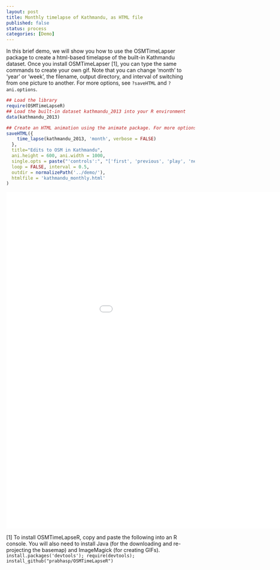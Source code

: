 ```yaml
---
layout: post
title: Monthly timelapse of Kathmandu, as HTML file
published: false
status: process
categories: [Demo]
---
```


In this brief demo, we will show you how to use the OSMTimeLapser package to create a html-based timelapse of the built-in Kathmandu dataset. Once you install OSMTimeLapser [1], you can type the same commands to create your own gif. Note that you can change 'month' to 'year' or 'week', the filename, output directory, and interval of switching from one picture to another. For more options, see `?saveHTML` and `?ani.options`.

```r
## Load the library
require(OSMTimeLapseR)                  
## Load the built-in dataset kathmandu_2013 into your R environment
data(kathmandu_2013)                    

## Create an HTML animation using the animate package. For more options, see ?saveHTML
saveHTML({                              
    time_lapse(kathmandu_2013, 'month', verbose = FALSE)
  },
  title="Edits to OSM in Kathmandu",
  ani.height = 600, ani.width = 1000,   
  single.opts = paste("'controls':", "['first', 'previous', 'play', 'next', 'last', 'speed']"),
  loop = FALSE, interval = 0.5,
  outdir = normalizePath('../demo/'),
  htmlfile = 'kathmandu_monthly.html'
)
```
<iframe src="{{site.baseurl}}/demo/kathmandu_monthly.html" width="1100" height="900" frameBorder="0"> </iframe>

[1] To install OSMTimeLapseR, copy and paste the following into an R console. You will also need to install Java (for the downloading and re-projecting the basemap) and ImageMagick (for creating GIFs).
```install.packages('devtools'); require(devtools); install_github("prabhasp/OSMTimeLapseR")```
